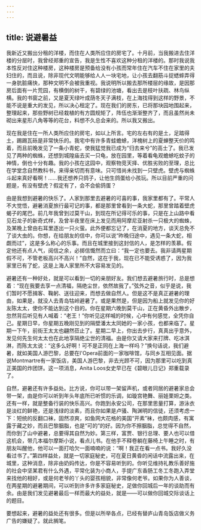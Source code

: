 ```yaml
---
---
---
```

title: 说避暑益
---




我新近又搬出分租的洋楼，而住在人类所应住的房宅了。十月前，当我搬进去住洋楼的分层时，我曾经郑重的宣告，我是生性不喜欢这种分租的洋楼的。那时我说我本性反对住这种楼房，这种楼房是预备给没有小孩而常年住在汽车不住在家里的夫妇住的，而且说，除非现代文明能够给人人一块宅地，让小孩去翻筋斗捉蟋蟀弄得一身肮脏痛快，那种文明不会被我重视。我说明所以搬去那所楼层的缘故，是因那房后面有一片荒园，有横倒的树干，有碧绿的池塘，看出去是枝叶扶疏、林鸟纵横。我的书窗之前，又是夏天绿叶成荫冬天子满枝，在上海找得到这样的野景，不能不说是重大的发见，所以决心租定了。现在我们的房东，已将那块园地围起来，整理起来，那些野树已经栽植的有方圆规矩了，阵伍也渐渐整齐了，而且虽然尚未砌出来星形八角等等的花台，料想不久总会来的。所以我又搬出。

现在我是住在一所人类所应住的房宅，如以上所言。宅的左右有的是土，足踏得土，踢踢瓦砾是非常快乐的。我宅中有许多青蛙蟾蜍，洋槐树上的夏蝉整天价的鸣着，而且前晚发见了一条小青蛇，使我猛觉我已成为“归去来兮”的高士了。我已发见了两种的蜘蛛，还想到城隍庙去买一只龟，放在园里，等着看龟观蟾蜍吃蚊子的神情，倒也十分有趣。我的小孩在这园中，观察物竞天择、优胜劣败的至理，总比在学堂念自然教科书，来得亲切而有意味。只可惜尚未找到一只壁虎。壁虎与蜘蛛斗起来真好看啊！……我还想养只鸽子，让他生鸽蛋给小孩玩。所以目前严重的问题是，有没有壁虎？假定有了，会不会偷鸽蛋？

由是我想到避暑的快乐了。人家到那里去避暑的可喜的事，我家里都有了。平常人不大觉悟，避暑消夏旅行最可记的事，都是那里曾看到一条大蛇，那里曾踏着壁虎蝎子的尾巴。前几年我曾到过莫干山，到现在所记得可乐的事，只是在上山路中看见石龙子的新奇式样，及曾半夜里在床上发见而用阿摩尼亚射杀一只极大的蜘蛛，及某晚上曾由右耳里逐出一只火萤。此外便都忘记了，在消夏的地方，谈天总免不了谈大虫的。你想，在给朋友的信中，你可以说“昨晚归途中，遇见一条大蛇，相觑而过”，这是多么称心的乐事。而且在城里接到这封信的人，是怎样的羡慕。假定他还有点人气，阅信之余，必掷信慨然而立曰：“我一定也要去。我非请两星期假不可，不管老板高兴不高兴！”自然，这在于我，现在已不能受诱惑了，因为我家里已有了蛇，这是上海人家里所不大容易发见的。

避暑还有一种好处，就是可以看到一切的亲朋好友。我们想去避暑旅行时，总是想着：“现在我要去享一点清福，隔绝尘世，依然故我了。”弦外之音，似乎是说，我们暂时不愿揖客、鞠躬、送往迎来，而想去做自然人。但是这不是真正避暑的理由，如果是，就没人去青岛牯岭避暑了。或是果然是，但是因为船上就发见你的好友陈太太，使你不能达到这个目的。你在星期六晚到莫干山，正在黄昏外出散步，忽然背后听见有人喊着：“老王！”你听见这样喊的时候，心中有何感觉，全凭你自己。星期日早，你星期五晚刚见到的隔壁潘太太同她的一家小孩，也都来临了。星期一下午，前街王太太也翩然莅止了。星期二早上，你出去步行，真真出乎意外，发见何先生何太太也在此地享隔绝尘世的清福。由是你又请大家来打牌、吃冰淇淋，而陈太太说：“这多么好啊！可不是正同在上海一样吗？”换句话说，我们避暑，就如美国人游巴黎，总要在I'Opera前面的一家咖啡馆，与同乡互相见面。据说Montmartre有一家饭店，美国人游巴黎，非去光顾不可，因为那里可以吃到真正美国的炸团饼。这一项消息，Anita Loos女史早已在《碧眼儿日记》郑重载录了。

自然，避暑还有许多益处。比方说，你可以带一架留声机，或者同居的避暑家总会带一架，由是你可以听到年头年底所已听惯的乐调，如璇宫艳舞、丽娃栗妲之类。还有一样，就是整备行装的快乐高兴。你跑到永安公司，在那里思量打算，游泳衣是淡红的鲜艳，还是浅绿的淡素，而且你如果是卢骚、陶渊明的信徒，还须考虑一下：短统的反翻口袜，固然凉爽，如鱼网大花格的美国“开素”袜，也颇肉感，有寓露于藏之妙，而且巴黎胭脂，也是“可的”的好。因为你不擦胭脂，总觉得不自然，而你到了山中避暑，总要得其自然为妙。第三样，富贾、银行总理、要人也可以借这机会，带几本福尔摩斯小说，看点儿书。在他手不释卷躺在藤椅上午睡之时，有朋友叫醒他，他可以一面打哈欠一面喃喃的说：“啊！我正在看一点书。我好久没看过书了。”第四样益处，就是一切家庭秘史，可在夏日黄昏的闲话中流露出来，在城里，这种消息，除非由奶妈传达，你是不容易听到的。你听见维持礼教乐善好施的社会中坚某君有什么外遇，平常化装为小商人，手提广东香肠工冬工冬跑入弄堂来找他的相好，或是何老爷的丫头的婴孩相貌，非常像何老爷。如果你为人善谈，在两星期的避暑期间，可以听到许多许多家庭秘史，足做你回城后一年的谈助而有余。由是我们发见避暑最后一样而最大的益处，就是——可以做你回城交际谈话上的题目。

要想起来，避暑的益处还有很多。但是以所举各点，已经有替庐山青岛饭店做义务广告的嫌疑了。就此搁笔。